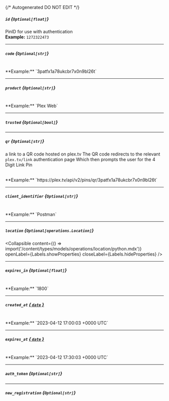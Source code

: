 {/* Autogenerated DO NOT EDIT  */}

##### `id` *{`Optional[float]`}*
PinID for use with authentication
<br/>
**Example:** `1272322473`

---
##### `code` *{`Optional[str]`}*
<br/>
**Example:** `3patfx1a78ukcbr7x0n9bl26t`

---
##### `product` *{`Optional[str]`}*
<br/>
**Example:** `Plex Web`

---
##### `trusted` *{`Optional[bool]`}*

---
##### `qr` *{`Optional[str]`}*
a link to a QR code hosted on plex.tv 
The QR code redirects to the relevant `plex.tv/link` authentication page
Which then prompts the user for the 4 Digit Link Pin

<br/>
**Example:** `https://plex.tv/api/v2/pins/qr/3patfx1a78ukcbr7x0n9bl26t`

---
##### `client_identifier` *{`Optional[str]`}*
<br/>
**Example:** `Postman`

---
##### `location` *{`Optional[operations.Location]`}*

<Collapsible content={() => import('/content/types/models/operations/location/python.mdx')} openLabel={Labels.showProperties} closeLabel={Labels.hideProperties} />


---
##### `expires_in` *{`Optional[float]`}*
<br/>
**Example:** `1800`

---
##### `created_at` [*{ `date` }*](https://docs.python.org/3/library/datetime.html#date-objects)
<br/>
**Example:** `2023-04-12 17:00:03 +0000 UTC`

---
##### `expires_at` [*{ `date` }*](https://docs.python.org/3/library/datetime.html#date-objects)
<br/>
**Example:** `2023-04-12 17:30:03 +0000 UTC`

---
##### `auth_token` *{`Optional[str]`}*

---
##### `new_registration` *{`Optional[str]`}*


